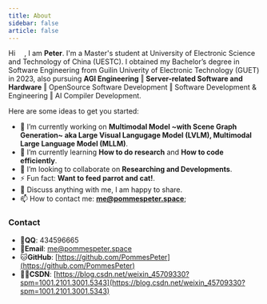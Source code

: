 ```yaml
---
title: About
sidebar: false
article: false
---
```


Hi <img src="https://media.giphy.com/media/hvRJCLFzcasrR4ia7z/giphy.gif" width="14px">, 
I am **Peter**. I'm a Master's student at University of Electronic Science and Technology of China (UESTC). 
I obtained my Bachelor’s degree in Software Engineering from Guilin Univerity of Electronic Technology (GUET) in 2023, 
also pursuing **AGI Engineering** ‖ **Server-related Software and Hardware** ‖ OpenSource Software Development ‖ Software Development & Engineering ‖ AI Compiler Development.

Here are some ideas to get you started:

- 🔭 I’m currently working on **Multimodal Model ~with Scene Graph Generation~ aka Large Visual Langugage Model (LVLM), Multimodal Large Language Model (MLLM)**.
- 🌱 I’m currently learning **How to do research** and **How to code efficiently**.
- 👯 I’m looking to collaborate on **Researching and Developments**.
- ⚡ Fun fact: **Want to feed parrot and cat!**.
- 💬 Discuss anything with me, I am happy to share.
- 📫 How to contact me: **me@pommespeter.space**;


### Contact

- 🐧**QQ**: 434596665
- 📧**Email**:  <a href="mailto:me@pommespeter.space">me@pommespeter.space</a>
- 🐱**GitHub**: [https://github.com/PommesPeter](https://github.com/PommesPeter)
- ✍🏻**CSDN**: [https://blog.csdn.net/weixin_45709330?spm=1001.2101.3001.5343](https://blog.csdn.net/weixin_45709330?spm=1001.2101.3001.5343)
